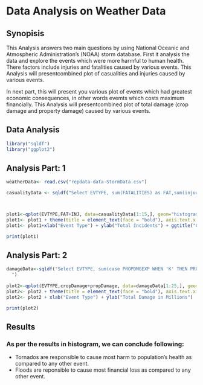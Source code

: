 # Data Analysis on Weather Data


## Synopisis

This Analysis answers two main questions by using National Oceanic and Atmospheric Administration's (NOAA) storm database. First it analysis the data and explore the events
which were more harmful to human health. There factors include injuries and fatalities caused by various events. This Analysis will presentcombined plot of casualities and injuries caused by various events.

In next part, this will present you various plot of events which had greatest economic consequences, in other words evemts which costs maximum financially. This Analysis will presentcombined plot of total damage (crop damage and property damage) caused by various events.

## Data Analysis

```r
library("sqldf")
library("ggplot2")
```

## Analysis Part: 1

```r
weatherData<- read.csv("repdata-data-StormData.csv")

casualityData <- sqldf("Select EVTYPE, sum(FATALITIES) as FAT,sum(injuries) as INJ from weatherData group by EVTYPE order by sum(FATALITIES+injuries) desc")



plot1<-qplot(EVTYPE,FAT+INJ, data=casualityData[1:15,], geom="histogram", stat="identity")
plot1<- plot1 + theme(title = element_text(face = "bold"), axis.text.x = element_text(angle = 90,  hjust = 1))
plot1<- plot1+xlab("Event Type") + ylab("Total Incidents") + ggtitle("Combined plot of fatalities and Injuries as per event")

print(plot1)

```
## Analysis Part: 2
``` r
damageData<-sqldf("Select EVTYPE, sum(case PROPDMGEXP WHEN 'K' THEN PROPDMG/1000 WHEN 'M' THEN PROPDMG WHEN 'B' THEN PROPDMG*1000 WHEN 'H' THEN PROPDMG/10000 ELSE 0 END) as propDamage, sum(case CROPDMGEXP WHEN 'K' THEN CROPDMG/1000 WHEN 'M' THEN CROPDMG WHEN 'B' THEN CROPDMG*1000 WHEN 'H' THEN CROPDMG/10000 ELSE 0 END) as cropDamage FROM weatherData group by EVTYPE order by sum((case PROPDMGEXP WHEN 'K' THEN PROPDMG/1000 WHEN 'M' THEN PROPDMG WHEN 'B' THEN PROPDMG*1000 WHEN 'H' THEN PROPDMG/10000 ELSE 0 END)  + (case CROPDMGEXP WHEN 'K' THEN CROPDMG/1000 WHEN 'M' THEN CROPDMG WHEN 'B' THEN CROPDMG*1000 WHEN 'H' THEN CROPDMG/10000 ELSE 0 END)) desc
  ") 
  
plot2<-qplot(EVTYPE,cropDamage+propDamage, data=damageData[1:25,], geom="histogram", stat="identity" )
plot2<- plot2 + theme(title = element_text(face = "bold"), axis.text.x = element_text(angle = 90,  hjust = 1))
plot2<- plot2 + xlab("Event Type") + ylab("Total Damage in Millions")  + ggtitle("Combined plot of Crop Damage and Property Damage as per event")

print(plot2)

```
## Results

### As per the results in histogram, we can conclude following:

* Tornados are responsible to cause most harm to population's health as compared to any other event.
* Floods are reponsible to cause most financial loss as compared to any other event.


